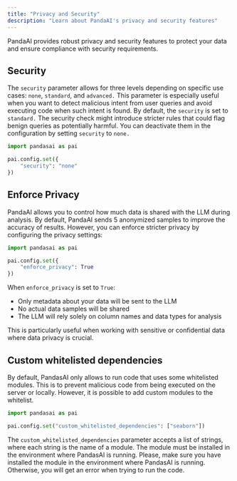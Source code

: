 ```yaml
---
title: "Privacy and Security"
description: "Learn about PandaAI's privacy and security features"
---
```


PandaAI provides robust privacy and security features to protect your data and ensure compliance with security requirements.

## Security

The `security` parameter allows for three levels depending on specific use cases: `none`, `standard`, and `advanced.`
This parameter is especially useful when you want to detect malicious intent from user queries and avoid executing code when such intent is found. 
By default, the `security` is set to `standard.` 
The security check might introduce stricter rules that could flag benign queries as potentially harmful. 
You can deactivate them in the configuration by setting `security` to `none.`

```python
import pandasai as pai

pai.config.set({
    "security": "none"
})
```

## Enforce Privacy

PandaAI allows you to control how much data is shared with the LLM during analysis. By default, PandaAI sends 5 anonymized samples to improve the accuracy of results. However, you can enforce stricter privacy by configuring the privacy settings:

```python
import pandasai as pai

pai.config.set({
    "enforce_privacy": True
})
```

When `enforce_privacy` is set to `True`:
- Only metadata about your data will be sent to the LLM
- No actual data samples will be shared
- The LLM will rely solely on column names and data types for analysis

This is particularly useful when working with sensitive or confidential data where data privacy is crucial.

## Custom whitelisted dependencies
By default, PandasAI only allows to run code that uses some whitelisted modules. 
This is to prevent malicious code from being executed on the server or locally. 
However, it is possible to add custom modules to the whitelist. 

```python
import pandasai as pai

pai.config.set("custom_whitelisted_dependencies": ["seaborn"])
```

The `custom_whitelisted_dependencies` parameter accepts a list of strings, where each string is the name of a module. The module must be installed in the environment where PandasAI is running.
Please, make sure you have installed the module in the environment where PandasAI is running. Otherwise, you will get an error when trying to run the code.
